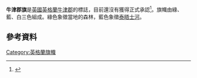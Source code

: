 {{expand|time=2016-02-29T16:30:00+00:00}}
{{Infobox flag
| Name = Oxfordshire
| Article = 
| Type = 
| Image = Proposed Flag of Oxfordshire.jpg
| Nickname = St Frideswide Cross
| Morenicks = 
| Use = 
| Symbol = 
| Proportion = 3:5
| Adoption = 未獲承認
| Design = 
| Designer = The Oxfordshire Association
}}
'''牛津郡旗'''是[[英國|英國]][[英格蘭|英格蘭]][[牛津郡|牛津郡]]的標誌，目前還沒有獲得正式承認<ref name="ABC">{{cite web|url=http://www.abcounties.co.uk/counties/county-flags/county-flag-proposals?showall=1|author=Association of British Counties|title=County flag proposals|accessdate=13 January 2012}}{{dead link|date=2018年1月 |bot=InternetArchiveBot |fix-attempted=yes }}</ref>。旗幟由綠、藍、白三色組成。綠色象徵當地的森林，藍色象徵[[泰晤士河|泰晤士河]]。
==參考資料==
{{reflist}}
[[Category:英格蘭旗幟|Category:英格蘭旗幟]]
